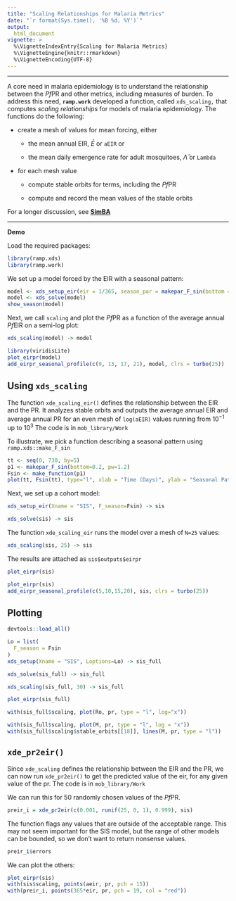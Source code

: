 ```yaml
---
title: "Scaling Relationships for Malaria Metrics" 
date: "`r format(Sys.time(), '%B %d, %Y')`"
output:
  html_document
vignette: >
  %\VignetteIndexEntry{Scaling for Malaria Metrics}
  %\VignetteEngine{knitr::rmarkdown}
  %\VignetteEncoding{UTF-8}
---
```


***

A core need in malaria epidemiology is to understand the relationship between the *Pf*PR and other metrics, including measures of burden. To address this need, **`ramp.work`** developed a function, called `xds_scaling,` that computes *scaling relationships* for models of malaria epidemiology. The functions do the following:

+ create a mesh of values for mean forcing, either 

    - the mean annual EIR, $\bar E$ or `aEIR` or 
    
    - the mean daily emergence rate for adult mosquitoes, $\bar \Lambda$ or `Lambda`
    
+ for each mesh value 

    - compute stable orbits for terms, including the *Pf*PR
    
    - compute and record the mean values of the stable orbits 

For a longer discussion, see [**SimBA**](https://faculty.washington.edu/smitdave/simba/scaling.html)

***

**Demo** 

Load the required packages:

```r
library(ramp.xds)
library(ramp.work)
```


We set up a model forced by the EIR with a seasonal pattern: 

```r
model <- xds_setup_eir(eir = 1/365, season_par = makepar_F_sin(bottom = 0.2, pw=2))
model <- xds_solve(model)
show_season(model)
```
Next, we call `scaling` and plot the *Pf*PR as a function of the average annual *Pf*EIR on a semi-log plot:

```r
xds_scaling(model) -> model
```

```r
library(viridisLite)
plot_eirpr(model)
add_eirpr_seasonal_profile(c(9, 13, 17, 21), model, clrs = turbo(25))
```

## Using `xds_scaling`


The function `xde_scaling_eir()` defines the relationship between the EIR and the PR. It analyzes stable orbits and outputs the average annual EIR and average annual PR for an even mesh of `log(aEIR)` values running from $10^{-1}$ up to $10^{3}$ The code is in `mob_library/Work`

To illustrate, we pick a function describing a seasonal pattern using `ramp.xds::make_F_sin`

```r
tt <- seq(0, 730, by=5) 
p1 <- makepar_F_sin(bottom=0.2, pw=1.2)
Fsin <- make_function(p1)
plot(tt, Fsin(tt), type="l", xlab = "Time (Days)", ylab = "Seasonal Pattern")
```

Next, we set up a cohort model: 

```r
xds_setup_eir(Xname = "SIS", F_season=Fsin) -> sis
```

```r
xds_solve(sis) -> sis
```

The function `xde_scaling_eir` runs the model over a mesh of `N=25` values: 

```r
xds_scaling(sis, 25) -> sis
```

The results are attached as `sis$outputs$eirpr` 

```r
plot_eirpr(sis)
```


```r
plot_eirpr(sis)
add_eirpr_seasonal_profile(c(5,10,15,20), sis, clrs = turbo(25))
```

## Plotting 

```r
devtools::load_all()
```

```r
Lo = list(
  F_season = Fsin
)
xds_setup(Xname = "SIS", Loptions=Lo) -> sis_full
```

```r
xds_solve(sis_full) -> sis_full
```

```r
xds_scaling(sis_full, 30) -> sis_full
```

```r
plot_eirpr(sis_full)
```

```r
with(sis_full$scaling, plot(Ro, pr, type = "l", log="x"))
```

```r
with(sis_full$scaling, plot(M, pr, type = "l", log = "x"))
with(sis_full$scaling$stable_orbits[[18]], lines(M, pr, type = "l"))
```

## `xde_pr2eir()`

Since `xde_scaling` defines the relationship between the EIR and the PR, we can now run `xde_pr2eir()` to get the predicted value of the eir, for any given value of the pr. The code is in `mob_library/Work`


We can run this for 50 randomly chosen values of the *Pf*PR. 

```r
preir_i = xde_pr2eir(c(0.001, runif(25, 0, 1), 0.999), sis)
```

The function flags any values that are outside of the acceptable range. This may not seem important for the SIS model, but the range of other models can be bounded, so we don't want to return nonsense values.  

```r
preir_i$errors
```

We can plot the others:  

```r
plot_eirpr(sis)
with(sis$scaling, points(aeir, pr, pch = 15))
with(preir_i, points(365*eir, pr, pch = 19, col = "red"))
```


